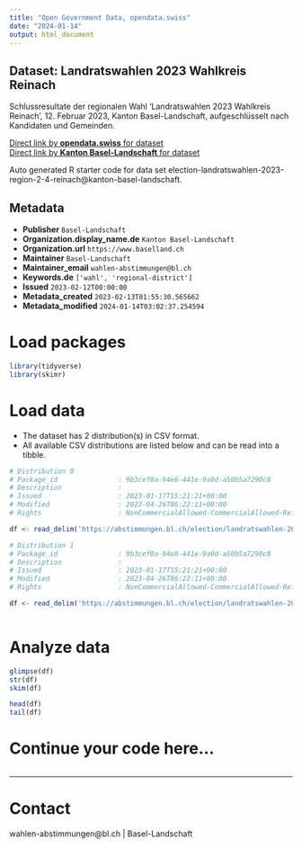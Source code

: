 ```yaml
---
title: "Open Government Data, opendata.swiss"
date: "2024-01-14"
output: html_document
---
```


## Dataset: Landratswahlen 2023 Wahlkreis Reinach

Schlussresultate der regionalen Wahl 'Landratswahlen 2023 Wahlkreis Reinach', 12. Februar 2023, Kanton Basel-Landschaft, aufgeschlüsselt nach Kandidaten und Gemeinden.

[Direct link by **opendata.swiss** for dataset](https://opendata.swiss/de/dataset/landratswahlen-2023-wahlkreis-reinach)<br>
[Direct link by **Kanton Basel-Landschaft** for dataset](https://abstimmungen.bl.ch/election/landratswahlen-2023-region-2-4-reinach/data)

Auto generated R starter code for data set election-landratswahlen-2023-region-2-4-reinach@kanton-basel-landschaft.

## Metadata

- **Publisher** `Basel-Landschaft`
- **Organization.display_name.de** `Kanton Basel-Landschaft`
- **Organization.url** `https://www.baselland.ch`
- **Maintainer** `Basel-Landschaft`
- **Maintainer_email** `wahlen-abstimmungen@bl.ch`
- **Keywords.de** `['wahl', 'regional-district']`
- **Issued** `2023-02-12T00:00:00`
- **Metadata_created** `2023-02-13T01:55:30.565662`
- **Metadata_modified** `2024-01-14T03:02:37.254594`


# Load packages

```r

library(tidyverse)
library(skimr)

```

# Load data

-   The dataset has 2 distribution(s) in CSV format.
-   All available CSV distributions are listed below and can be read into a tibble.

```r

# Distribution 0
# Package_id               : 9b3cef0a-94e8-441e-9a0d-a50b5a7290c8
# Description              : 
# Issued                   : 2023-01-17T15:21:21+00:00
# Modified                 : 2023-04-26T06:22:11+00:00
# Rights                   : NonCommercialAllowed-CommercialAllowed-ReferenceRequired

df <- read_delim('https://abstimmungen.bl.ch/election/landratswahlen-2023-region-2-4-reinach/data-csv')

# Distribution 1
# Package_id               : 9b3cef0a-94e8-441e-9a0d-a50b5a7290c8
# Description              : 
# Issued                   : 2023-01-17T15:21:21+00:00
# Modified                 : 2023-04-26T06:22:11+00:00
# Rights                   : NonCommercialAllowed-CommercialAllowed-ReferenceRequired

df <- read_delim('https://abstimmungen.bl.ch/election/landratswahlen-2023-region-2-4-reinach/data-parties-csv')



```

# Analyze data

```r

glimpse(df)
str(df)
skim(df)

head(df)
tail(df)

```

# Continue your code here...

```r

```

------------------------------------------------------------------------

# Contact

wahlen-abstimmungen@bl.ch | Basel-Landschaft
